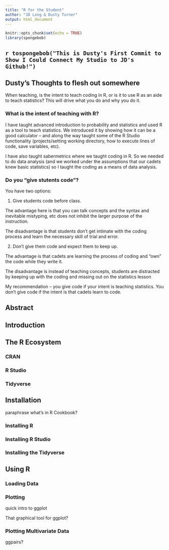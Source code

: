 ```yaml
---
title: "R for the Student"
author: "JD Long & Dusty Turner"
output: html_document
---
```


```r
knitr::opts_chunk$set(echo = TRUE)
library(spongebob)
```

## `r tospongebob("This is Dusty's First Commit to Show I Could Connect My Studio to JD's Github!")`


## Dusty's Thoughts to flesh out somewhere

When teaching, is the intent to teach coding in R, or is it to use R as an aide to teach statistics?  This will drive what you do and why you do it.  

### What is the intent of teaching with R?

I have taught advanced introduction to probability and statistics and used R as a tool to teach statistics.  We introduced it by showing how it can be a good calculator -- and along the way taught some of the R Studio functionality (projects/setting working directory, how to execute lines of code, save variables, etc).

I have also taught sabermetrics where we taught coding in R.  So we needed to do data analysis (and we worked under the assumptions that our cadets knew basic statistics) so I taught the coding as a means of data analysis.

### Do you "give stutents code"?

You have two options: 

1) Give students code before class.  

The advantage here is that you can talk concepts and the syntax and inevitable mistyping, etc does not inhibit the larger purpose of the instruction.  

The disadvantage is that students don't get intimate with the coding process and learn the necessary skill of trial and error.  

2) Don't give them code and expect them to keep up.  

The advantage is that cadets are learning the process of coding and "own" the code while they write it.  

The disadvantage is instead of teaching concepts, students are distracted by keeping up with the coding and missing out on the statistics lesson

My recommendation -- you give code if your intent is teaching statistics.  You don't give code if the intent is that cadets learn to code.  




## Abstract

## Introduction 

## The R Ecosystem

### CRAN 

### R Studio

### Tidyverse

## Installation

paraphrase what's in R Cookbook?

### Installing R

### Installing R Studio

### Installing the Tidyverse

## Using R

### Loading Data

### Plotting 

quick intro to ggplot

That graphical tool for ggplot?


### Plotting Multivariate Data

ggpairs?


